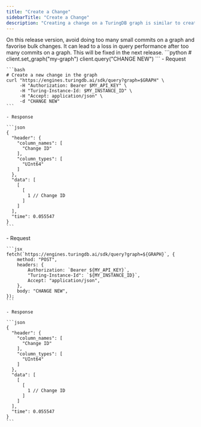 ```yaml
---
title: "Create a Change"
sidebarTitle: "Create a Change"
description: "Creating a change on a TuringDB graph is similar to creating a new branch on a git repository. It gives you access to an isolated writable environment that has no impact on other users."
---
```


<Warning>
   On this release version, avoid doing too many small commits on a graph and favorise bulk changes. It can lead to a loss in query performance after too many commits on a graph. This will be fixed in the next release. 
</Warning>

<Tabs>
  <Tab title="Python SDK">
    ```python
    # client.set_graph("my-graph")
    client.query("CHANGE NEW")
    ```
  </Tab>
  <Tab title="cURL">
    - Request

    ```bash
    # Create a new change in the graph
    curl "https://engines.turingdb.ai/sdk/query?graph=$GRAPH" \
         -H "Authorization: Bearer $MY_API_KEY" \
         -H "Turing-Instance-Id: $MY_INSTANCE_ID" \
         -H "Accept: application/json" \
         -d "CHANGE NEW"
    ```

    - Response

    ```json
    {
      "header": {
        "column_names": [
          "Change ID"
        ],
        "column_types": [
          "UInt64"
        ]
      },
      "data": [
        [
          [
            1 // Change ID
          ]
        ]
      ],
      "time": 0.055547
    }
    ```
  </Tab>
  <Tab title="Javascript">
    - Request

    ```jsx
    fetch(`https://engines.turingdb.ai/sdk/query?graph=${GRAPH}`, {
    	method: "POST",
    	headers: {
    		Authorization: `Bearer ${MY_API_KEY}`,
    		"Turing-Instance-Id": `${MY_INSTANCE_ID}`,
    		Accept: "application/json",
    	},
    	body: "CHANGE NEW",
    });
    ```

    - Response

    ```json
    {
      "header": {
        "column_names": [
          "Change ID"
        ],
        "column_types": [
          "UInt64"
        ]
      },
      "data": [
        [
          [
            1 // Change ID
          ]
        ]
      ],
      "time": 0.055547
    }
    ```
  </Tab>
</Tabs>